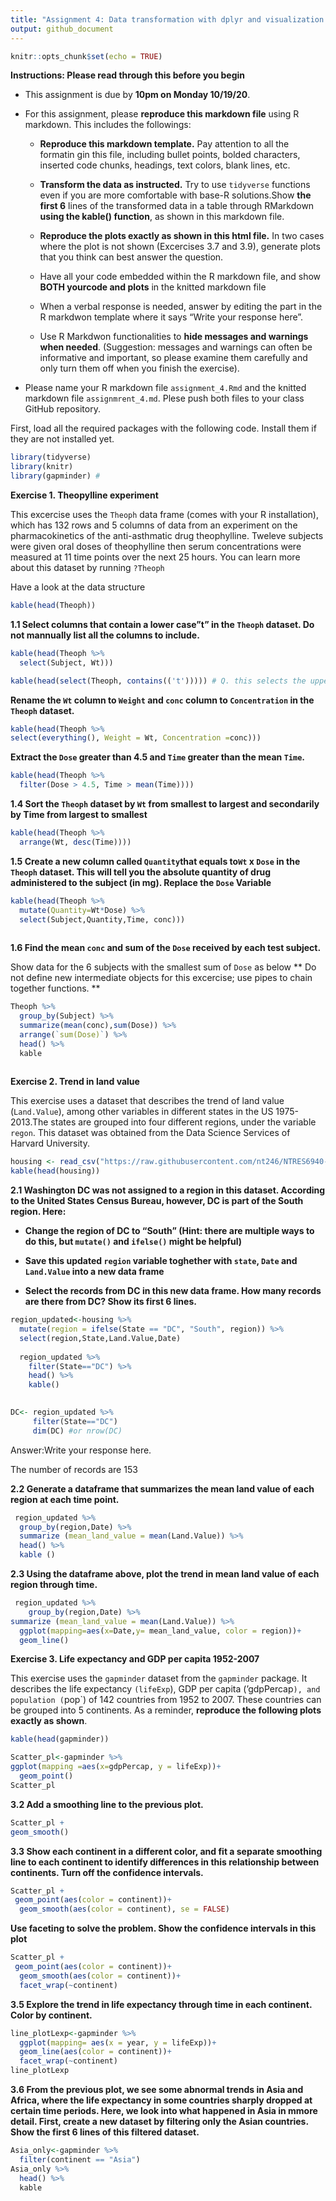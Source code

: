 ```yaml
---
title: "Assignment 4: Data transformation with dplyr and visualization with ggplot "
output: github_document
---
```


```r
knitr::opts_chunk$set(echo = TRUE)
```

**Instructions: Please read through this before you begin**

* This assignment is due by **10pm on Monday 10/19/20**.

* For this assignment, please **reproduce this markdown file** using R markdown. This includes the followings:

  + **Reproduce this markdown template.** Pay attention to all the formatin gin this file, including bullet points,       bolded characters, inserted code chunks, headings, text colors, blank lines, etc.

  + **Transform the data as instructed.** Try to use `tidyverse` functions even if you are more comfortable with         base-R solutions.Show **the first 6** lines of the transformed data in a table through RMarkdown **using the         kable() function**, as shown in this markdown file.
  
  + **Reproduce the plots exactly as shown in this html file.** In two cases where the plot is not shown (Excercises     3.7 and 3.9), generate plots that you think can best answer the question.
  + Have all your code embedded within the R markdown file, and show **BOTH yourcode and plots** in the knitted           markdown file
  
  + When a verbal response is needed, answer by editing the part in the R markdwon template where it says "Write your    response here".
  
  + Use R Markdwon functionalities to **hide messages and warnings when needed**. (Suggestion: messages and warnings    can often be informative and important, so please examine them carefully and only turn them off when you finish     the exercise).
  
* Please name your R markdown file `assignment_4.Rmd` and the knitted markdown file `assignmrent_4.md`. Plese push     both files to your class GitHub repository.
  
First, load all the required packages with the following code. Install them if they are not installed yet.
  
```r
library(tidyverse)
library(knitr)
library(gapminder) #
```

  
**Exercise 1. Theopylline experiment** 
  
This excercise uses the `Theoph` data frame (comes with your R installation), which has 132 rows and 5 columns of data from an experiment on the pharmacokinetics of the anti-asthmatic drug theophylline. Tweleve subjects were given oral doses of theophylline then serum concentrations were measured at 11 time points over the next 25 hours. You can learn more about this dataset by running `?Theoph` 

Have a look at the data structure

```r
kable(head(Theoph))
```

**1.1 Select columns that contain a lower case"t" in the `Theoph` dataset. Do not mannually list all the columns to include.**



```r
kable(head(Theoph %>% 
  select(Subject, Wt)))
```




```r
kable(head(select(Theoph, contains(('t'))))) # Q. this selects the upper case T why?
```



**Rename the `Wt` column to `Weight` and `conc` column to `Concentration` in the `Theoph` dataset.**

```r
kable(head(Theoph %>% 
select(everything(), Weight = Wt, Concentration =conc)))

```


**Extract the `Dose` greater than 4.5 and `Time` greater than the mean `Time`.**

```r
kable(head(Theoph %>% 
  filter(Dose > 4.5, Time > mean(Time))))
```



**1.4 Sort the `Theoph` dataset by `Wt` from smallest to largest and secondarily by Time from largest to smallest**

```r
kable(head(Theoph %>% 
  arrange(Wt, desc(Time))))

```

  
**1.5 Create a new column called `Quantity`that equals to`Wt` x `Dose` in the `Theoph` dataset. This will tell you the absolute quantity of drug administered to the subject (in mg). Replace the `Dose` Variable**

```r
kable(head(Theoph %>% 
  mutate(Quantity=Wt*Dose) %>% 
  select(Subject,Quantity,Time, conc)))
  

```

  
**1.6 Find the mean `conc` and sum of the `Dose` received by each test subject.**

Show data for the 6 subjects with the smallest sum of `Dose` as below ** Do not define new intermediate objects for this excercise; use pipes to chain together functions. **


```r
Theoph %>% 
  group_by(Subject) %>% 
  summarize(mean(conc),sum(Dose)) %>% 
  arrange(`sum(Dose)`) %>% 
  head() %>% 
  kable
  
```



**Exercise 2. Trend in land value**

This exercise uses a dataset that describes the trend of land value (`Land.Value`), among other variables in different states in the US 1975-2013.The states are grouped into four different regions, under the variable `regon`. This dataset was obtained from the Data Science Services of Harvard University.


```r

housing <- read_csv("https://raw.githubusercontent.com/nt246/NTRES6940-data-science/master/datasets/landdata_states.csv")
kable(head(housing)) 

```


**2.1 Washington DC was not assigned to a region in this dataset. According to the United States Census Bureau, however, DC is part of the South region. Here:**

  * **Change the region of DC to "South" (Hint: there are multiple ways to do this, but `mutate()` and `ifelse()` might be helpful)**
  
  * **Save this updated `region` variable toghether with `state`, `Date` and `Land.Value` into a new data frame**
  
  * **Select the records from DC in this new data frame. How many records are there from DC? Show its first 6 lines.**
  

```r

region_updated<-housing %>% 
  mutate(region = ifelse(State == "DC", "South", region)) %>% 
  select(region,State,Land.Value,Date) 
  
  region_updated %>% 
    filter(State=="DC") %>% 
    head() %>% 
    kable() 
    

```
  
  
 
```r
DC<- region_updated %>% 
     filter(State=="DC") 
     dim(DC) #or nrow(DC)
```
  
Answer:Write your response here. 
 
The number of records are 153

**2.2 Generate a dataframe that summarizes the mean land value of each region at each time point.**


```r

 region_updated %>% 
  group_by(region,Date) %>% 
  summarize (mean_land_value = mean(Land.Value)) %>% 
  head() %>% 
  kable ()

```
 
**2.3 Using the dataframe above, plot the trend in mean land value of each region through time.** 

```r
 region_updated %>% 
    group_by(region,Date) %>% 
summarize (mean_land_value = mean(Land.Value)) %>% 
  ggplot(mapping=aes(x=Date,y= mean_land_value, color = region))+
  geom_line()

```

**Exercise 3. Life expectancy and GDP per capita 1952-2007**

This exercise uses the `gapminder` dataset from the `gapminder` package. It describes the life expectancy `(lifeExp`), GDP per capita ('gdpPercap`), and population (`pop`) of 142 countries from 1952 to 2007. These countries can be grouped into 5 continents. As a reminder, **reproduce the following plots exactly as shown**.

```r
kable(head(gapminder))
```

 
```r
Scatter_pl<-gapminder %>% 
ggplot(mapping =aes(x=gdpPercap, y = lifeExp))+
  geom_point()
Scatter_pl
```
 
 
 
**3.2 Add a smoothing line to the previous plot.**

```r
Scatter_pl + 
geom_smooth()
```

 
**3.3 Show each continent in a different color, and fit a separate smoothing line to each continent to identify differences in this relationship between continents. Turn off the confidence intervals.**


```r
Scatter_pl + 
 geom_point(aes(color = continent))+
  geom_smooth(aes(color = continent), se = FALSE) 

```
 
 
 
**Use faceting to solve the problem. Show the confidence intervals in this plot**

```r
Scatter_pl + 
 geom_point(aes(color = continent))+
  geom_smooth(aes(color = continent))+
  facet_wrap(~continent)
```

 
**3.5 Explore the trend in life expectancy through time in each continent. Color by continent.**

```r
line_plotLexp<-gapminder %>% 
  ggplot(mapping= aes(x = year, y = lifeExp))+
  geom_line(aes(color = continent))+
  facet_wrap(~continent)
line_plotLexp

```

**3.6 From the previous plot, we see some abnormal trends in Asia and Africa, where the life expectancy in some countries sharply dropped at certain time periods. Here, we look into what happened in Asia in mmore detail. First, create a new dataset by filtering only the Asian countries. Show the first 6 lines of this filtered dataset.**

 
```r
Asia_only<-gapminder %>% 
  filter(continent == "Asia") 
Asia_only %>% 
  head() %>% 
  kable
```
 
 